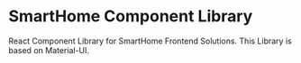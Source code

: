 
<Meta title="Introduction" />

# SmartHome Component Library

React Component Library for SmartHome Frontend Solutions.
This Library is based on Material-UI.
